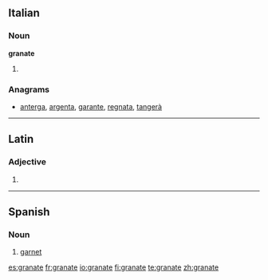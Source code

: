 ==Italian==

===Noun===
'''granate''' {{f}}

# {{plural of|[[granata]]|lang=it}}

===Anagrams===
* {{alphagram|aaegnrt}} [[anterga#Italian|anterga]], [[argenta#Italian|argenta]], [[garante#Italian|garante]], [[regnata#Italian|regnata]], [[tangerà#Italian|tangerà]]

----

==Latin==

===Adjective===
{{la-adj-form|granāte}}

# {{inflection of|granatus|granātus|voc|m|s|lang=la}}

----

==Spanish==

===Noun===
{{es-noun-m}}

# [[garnet]]

[[es:granate]]
[[fr:granate]]
[[io:granate]]
[[fi:granate]]
[[te:granate]]
[[zh:granate]]